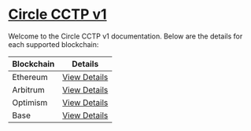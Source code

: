# [Circle CCTP v1](https://www.cctp.io/)

Welcome to the Circle CCTP v1 documentation. Below are the details for each supported blockchain:

| Blockchain   | Details                              |
| ------------ | ------------------------------------ |
| Ethereum     | [View Details](./circle_v1/ethereum) |
| Arbitrum     | [View Details](./circle_v1/arbitrum) |
| Optimism     | [View Details](./circle_v1/optimism) |
| Base         | [View Details](./circle_v1/base)     |
